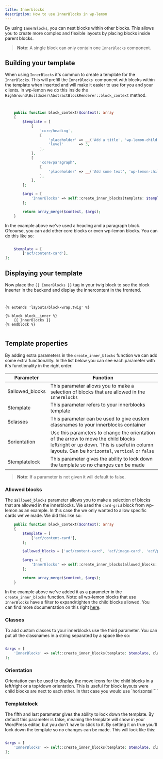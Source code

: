 ```yaml
---
title: Innerblocks
description: How to use InnerBlocks in wp-lemon
---
```



By using `InnerBlocks`, you can nest blocks within other blocks.
This allows you to create more complex and flexible layouts by placing blocks inside parent blocks.

> **Note:**
> A single block can only contain one `InnerBlocks` component.

## Building your template
When using `InnerBlocks` it's common to create a template for the `InnerBlocks`. 
This will prefill the `InnerBlocks `component with blocks within the template when inserted and will make it easier to use for you and your clients. 
In wp-lemon we do this inside the `HighGround\Bulldozer\AbstractBlockRenderer::block_context` method.

``` php


	public function block_context($context): array
	{
		$template = [
			[
				'core/heading',
				[
					'placeholder' => __('Add a title', 'wp-lemon-child'),
					'level'       => 3,
				],
			],
			[
				'core/paragraph',
				[
					'placeholder' => __('Add some text', 'wp-lemon-child'),
				],
			],
		];

		$args = [
			'InnerBlocks' => self::create_inner_blocks(template: $template),
		];

		return array_merge($context, $args);
	}

```
In the example above we've used a heading and a paragraph block.
Ofcourse, you can add other core blocks or even wp-lemon blocks. You can do this like so:

``` php

	$template = [
		['acf/content-card'],
];

```
## Displaying your template
Now place the `{{ InnerBlocks }}` tag in your twig block to see the block inserter in the backend and display the innercontent in the frontend.

``` twig


{% extends 'layouts/block-wrap.twig' %}

{% block block__inner %}
    {{ InnerBlocks }}
{% endblock %}


```

## Template properties 
By adding extra parameters in the `create_inner_blocks` function we can add some extra functionality. 
In the list below you can see each parameter with it's functionality in the right order.

| Parameter     | Function     |
|--------------|--------------|
| $allowed_blocks | This parameter allows you to make a selection of blocks that are allowed in the `InnerBlocks` |
| $template | This parameter refers to your innerblocks template  |
| $classes | This parameter can be used to give custom classnames to your innerblocks container |
| $orientation | Use this parameters to change the orientation of the arrow to move the child blocks left/right or up down. This is useful in column layouts. Can be `horizontal`, `vertical` or `false` |
| $templatelock | This parameter gives the ability to lock down the template so no changes can be made |

> **Note:**
> If a parameter is not given it will default to false.


### Allowed blocks
The `$allowed_blocks` parameter allows you to make a selection of blocks that are allowed in the innerblocks. 
We used the `card-grid` block from wp-lemon as an example. 
In this case the we only wanted to allow specific cards we've made. 
We did this like so:
 
``` php
	public function block_context($context): array
	{
		$template = [
			['acf/content-card'],
		];

		$allowed_blocks = ['acf/content-card', 'acf/image-card', 'acf/price-card'];

		$args = [
			'InnerBlocks' => self::create_inner_blocks(allowed_blocks: $allowed_blocks, template: $template),
		];

		return array_merge($context, $args);
	}

```

In the example above we've added it as a parameter in the `create_inner_blocks` function. Note: all wp-lemon blocks that use `InnerBlocks` have a filter to expand/tighten the child blocks allowed.
You can find more documentation on this right [here](/extend/hooks#filters-available-php-block-declarations).

### Classes
To add custom classes to your innerblocks use the third parameter. You can put all the classnames in a string separated by a space like so:

``` php

$args = [
    'InnerBlocks' => self::create_inner_blocks(template: $template, classes: 'classname classname'),
];


```

### Orientation
Orientation can be used to display the move icons for the child blocks in a left/right or a top/down orientation. This is useful for block layouts were child blocks are next to each other. In that case you would use `horizontal````

### Templatelock
The fifth and last parameter gives the ability to lock down the template. By default this parameter is false, 
meaning the template will show in your WordPress editor, but you don't have to stick to it. 
By setting it on true you'll lock down the template so no changes can be made. This will look like this:

``` php

$args = [
    'InnerBlocks' => self::create_inner_blocks(template: $template, classes: 'classname classname', templatelock: true),
];


```

